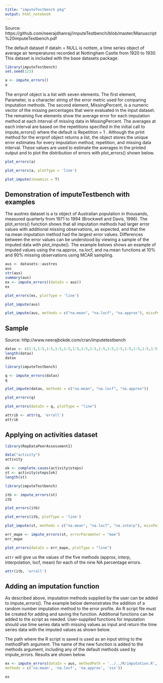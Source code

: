 ```yaml
---
title: "imputeTestbench pkg"
output: html_notebook
---
```


Source: https://github.com/neerajdhanraj/imputeTestbench/blob/master/Manuscript%20imputeTestbench.pdf



The default dataset if dataIn = NULL is nottem, a time series object of average
air temperatures recorded at Nottingham Castle from 1920 to 1930. This dataset is included with the base datasets package.

```r
library(imputeTestbench)
set.seed(123)

a <- impute_errors()
a
```

The errprof object is a list with seven elements. The ﬁrst element, Parameter,
is a character string of the error metric used for comparing imputation methods.
The second element, MissingPercent, is a numeric vector of the missing
percentages that were evaluated in the input dataset. The remaining ﬁve elements
show the average error for each imputation method at each interval of missing
data in MissingPercent. The averages at each interval are based on the
repetitions speciﬁed in the initial call to impute_errors() where the default is
Repetition = 1 . Although the print method for the errprof object returns a
list, the object stores the unique error estimates for every imputation method, 
repetition, and missing data interval. These values are used to estimate the
averages in the printed output and to plot the distribution of errors with
plot_errors() shown below.

```r
plot_errors(a)
```

```r
plot_errors(a, plotType = 'line')
```


```r
plot_impute(showmiss = T)
```

## Demonstration of imputeTestbench with examples
The austres dataset is a ts object of Australian population in thousands,
measured quarterly from 1971 to 1994 (Brockwell and Davis, 1996). The
plot_errors() function shows that all imputation methods had larger error values
with additional missing observations, as expected, and that the na.mean
imputation method had the largest error values. Differences between the error
values can be understood by viewing a sample of the imputed data with
plot_impute(). The example belows shows an example of imputed values using the
na.approx, na.locf, and na.mean functions at 10% and 90% missing observations
using MCAR sampling.


```r
aus <- datasets::austres
aus
str(aus)
summary(aus)
ex <- impute_errors((dataIn = aus))
ex
```

```r
plot_errors(ex, plotType = 'line')
```

```r
plot_impute(aus)
```


```r
plot_impute(aus, methods = c("na.mean", "na.locf", "na.approx"), missPercent = 90)
```

## Sample
Source: http://www.neerajbokde.com/cran/imputetestbench

```r
datax <- c(1:5,1:5,1:5,1:5,1:5,1:5,1:5,1:5,1:5,1:5,1:5,1:5,1:5,1:5,1:5,1:5,1:5,1:5,1:5,1:5,1:5)
length(datax)
datax
```




```r
library(imputeTestbench)

q <- impute_errors(datax)
q
```

```r
plot_impute(datax, methods = c("na.mean", "na.locf", "na.approx"))
```


```r
plot_errors(q)
```

```r
plot_errors(dataIn = q, plotType = "line")
```

```r
attrib <- attr(q, 'errall')
attrib
```

## Applying on activities dataset
```r
library(RepDataPeerAssessment1)

data("activity")
activity
```


```r
ok <- complete.cases(activity$steps)
st <- activity$steps[ok]
length(st)
```

```r
library(imputeTestbench)

itb <- impute_errors(st)
itb
```

```r
plot_errors(itb)
```

```r
plot_errors(itb, plotType = 'line')
```



```r
plot_impute(st, methods = c("na.mean", "na.locf", "na.interp"), missPercent = 10)
```

```r
err_mape <- impute_errors(st, errorParameter = "mae")
err_mape
```

```r
plot_errors(dataIn = err_mape, plotType = "line")
```

`attr` will give us the values of the five methods (approx, interp, interpolation, locf, mean) for each of the nine NA percentage errors.

```r
attr(itb, 'errall')
```

## Adding an imputation function
As described above, imputation methods supplied by the user can be added to
impute_errors(). The example below demonstrates the addition of a random number
imputation method to the error proﬁle. An R script ﬁle must be created for
adding and saving the function. Additional functions can be added to the script
as needed. User-supplied functions for imputation should use time series data 
with missing values as input and return the time series data with the imputed
values as shown below.

The path where the R script is saved is used as an input string to the
methodPath argument. The name of the new function is added to the methods
argument, including any of the default methods used by impute_errors. Results
are shown below.

```r
ex <- impute_errors(dataIn = aus, methodPath = '../../R/imputation.R',
methods = c('na.mean', 'na.locf', 'na.approx', 'sss'))

ex
```


